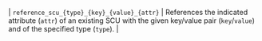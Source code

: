 | `reference_scu_{type}_{key}_{value}_{attr}` | References the indicated attribute (`attr`) of an existing SCU with the given key/value pair (`key`/`value`) and of the specified type (`type`). |